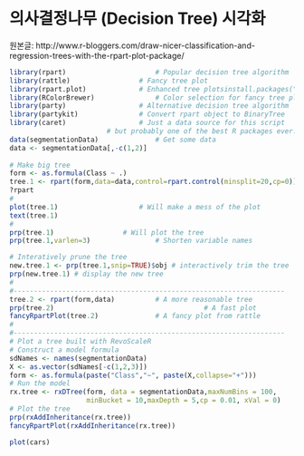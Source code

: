 의사결정나무 (Decision Tree) 시각화
========================================================

원본글: http://www.r-bloggers.com/draw-nicer-classification-and-regression-trees-with-the-rpart-plot-package/

```r

library(rpart)  			        # Popular decision tree algorithm
library(rattle)					# Fancy tree plot
library(rpart.plot)				# Enhanced tree plotsinstall.packages("caret")
library(RColorBrewer)				# Color selection for fancy tree plot
library(party)					# Alternative decision tree algorithm
library(partykit)				# Convert rpart object to BinaryTree
library(caret)					# Just a data source for this script
						# but probably one of the best R packages ever. 
data(segmentationData)				# Get some data
data <- segmentationData[,-c(1,2)]
 
# Make big tree
form <- as.formula(Class ~ .)
tree.1 <- rpart(form,data=data,control=rpart.control(minsplit=20,cp=0))
?rpart
# 
plot(tree.1)					# Will make a mess of the plot
text(tree.1)
# 
prp(tree.1)					# Will plot the tree
prp(tree.1,varlen=3)				# Shorten variable names

# Interatively prune the tree
new.tree.1 <- prp(tree.1,snip=TRUE)$obj # interactively trim the tree
prp(new.tree.1) # display the new tree
#
#-------------------------------------------------------------------
tree.2 <- rpart(form,data)			# A more reasonable tree
prp(tree.2)                                     # A fast plot													
fancyRpartPlot(tree.2)				# A fancy plot from rattle
#
#-------------------------------------------------------------------
# Plot a tree built with RevoScaleR
# Construct a model formula
sdNames <- names(segmentationData)
X <- as.vector(sdNames[-c(1,2,3)])
form <- as.formula(paste("Class","~", paste(X,collapse="+")))
# Run the model
rx.tree <- rxDTree(form, data = segmentationData,maxNumBins = 100,
                   minBucket = 10,maxDepth = 5,cp = 0.01, xVal = 0)
# Plot the tree						
prp(rxAddInheritance(rx.tree))
fancyRpartPlot(rxAddInheritance(rx.tree))
```

```r
plot(cars)
```

